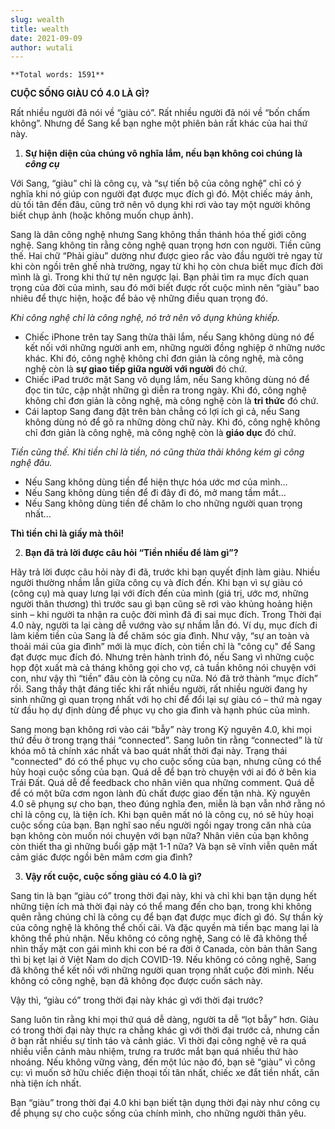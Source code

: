 ```yaml
---
slug: wealth
title: wealth
date: 2021-09-09
author: wutali
---
```

`**Total words: 1591**`

**CUỘC SỐNG GIÀU CÓ 4.0 LÀ GÌ?**

Rất nhiều người đã nói về “giàu có”. Rất nhiều người đã nói về “bốn chấm không”. Nhưng để Sang kể bạn nghe một phiên bản rất khác của hai thứ này.

1. **Sự hiện diện của chúng vô nghĩa lắm, nếu bạn không coi chúng là *công cụ***

Với Sang, “giàu” chỉ là công cụ, và “sự tiến bộ của công nghệ” chỉ có ý nghĩa khi nó giúp con người đạt được mục đích gì đó. Một chiếc máy ảnh, dù tối tân đến đâu, cũng trở nên vô dụng khi rơi vào tay một người không biết chụp ảnh (hoặc không muốn chụp ảnh).

Sang là dân công nghệ nhưng Sang không thần thánh hóa thế giới công nghệ. Sang không tin rằng công nghệ quan trọng hơn con người. Tiền cũng thế. Hai chữ “Phải giàu” dường như được gieo rắc vào đầu người trẻ ngay từ khi còn ngồi trên ghế nhà trường, ngay từ khi họ còn chưa biết mục đích đời mình là gì. Trong khi thứ tự nên ngược lại. Bạn phải tìm ra mục đích quan trọng của đời của mình, sau đó mới biết được rốt cuộc mình nên “giàu” bao nhiêu để thực hiện, hoặc để bảo vệ những điều quan trọng đó.

*Khi công nghệ chỉ là công nghệ, nó trở nên vô dụng khủng khiếp.*

- Chiếc iPhone trên tay Sang thừa thãi lắm, nếu Sang không dùng nó để kết nối với những người anh em, những người đồng nghiệp ở những nước khác. Khi đó, công nghệ không chỉ đơn giản là công nghệ, mà công nghệ còn là **sự giao tiếp giữa người với người** đó chứ.
- Chiếc iPad trước mặt Sang vô dụng lắm, nếu Sang không dùng nó để đọc tin tức, cập nhật những gì diễn ra trong ngày. Khi đó, công nghệ không chỉ đơn giản là công nghệ, mà công nghệ còn là **tri thức** đó chứ.
- Cái laptop Sang đang đặt trên bàn chẳng có lợi ích gì cả, nếu Sang không dùng nó để gõ ra những dòng chữ này. Khi đó, công nghệ không chỉ đơn giản là công nghệ, mà công nghệ còn là **giáo dục** đó chứ.

*Tiền cũng thế. Khi tiền chỉ là tiền, nó cũng thừa thãi không kém gì công nghệ đâu.*

- Nếu Sang không dùng tiền để hiện thực hóa ước mơ của mình…
- Nếu Sang không dùng tiền để đi đây đi đó, mở mang tầm mắt…
- Nếu Sang không dùng tiền để chăm lo cho những người quan trọng nhất…

**Thì tiền chỉ là giấy mà thôi!**

2. **Bạn đã trả lời được câu hỏi “Tiền nhiều để làm gì”?**

Hãy trả lời được câu hỏi này đi đã, trước khi bạn quyết định làm giàu. Nhiều người thường nhầm lẫn giữa công cụ và đích đến. Khi bạn vì sự giàu có (công cụ) mà quay lưng lại với đích đến của mình (giá trị, ước mơ, những người thân thương) thì trước sau gì bạn cũng sẽ rơi vào khủng hoảng hiện sinh – khi người ta nhận ra cuộc đời mình đã đi sai mục đích. Trong Thời đại 4.0 này, người ta lại càng dễ vướng vào sự nhầm lẫn đó. Ví dụ, mục đích đi làm kiếm tiền của Sang là để chăm sóc gia đình. Như vậy, “sự an toàn và thoải mái của gia đình” mới là mục đích, còn tiền chỉ là "công cụ" để Sang đạt được mục đích đó. Nhưng trên hành trình đó, nếu Sang vì những cuộc họp đột xuất mà cả tháng không gọi cho vợ, cả tuần không nói chuyện với con, như vậy thì “tiền” đâu còn là công cụ nữa. Nó đã trở thành “mục đích” rồi. Sang thấy thật đáng tiếc khi rất nhiều người, rất nhiều người đang hy sinh những gì quan trọng nhất với họ chỉ để đổi lại sự giàu có – thứ mà ngay từ đầu họ dự định dùng để phục vụ cho gia đình và hạnh phúc của mình.

Sang mong bạn không rơi vào cái “bẫy” này trong Kỷ nguyên 4.0, khi mọi thứ đều ở trong trạng thái “connected”. Sang luôn tin rằng “connected” là từ khóa mô tả chính xác nhất và bao quát nhất thời đại này. Trạng thái "connected" đó có thể phục vụ cho cuộc sống của bạn, nhưng cũng có thể hủy hoại cuộc sống của bạn. Quá dễ để bạn trò chuyện với ai đó ở bên kia Trái Đất. Quá dễ để feedback cho nhân viên qua những comment. Quá dễ để có một bữa cơm ngon lành đủ chất được giao đến tận nhà. Kỷ nguyên 4.0 sẽ phụng sự cho bạn, theo đúng nghĩa đen, miễn là bạn vẫn nhớ rằng nó chỉ là công cụ, là tiện ích. Khi bạn quên mất nó là công cụ, nó sẽ hủy hoại cuộc sống của bạn. Bạn nghĩ sao nếu người ngồi ngay trong căn nhà của bạn không còn muốn nói chuyện với bạn nữa? Nhân viên của bạn không còn thiết tha gì những buổi gặp mặt 1-1 nữa? Và bạn sẽ vĩnh viễn quên mất cảm giác được ngồi bên mâm cơm gia đình?

3. **Vậy rốt cuộc, cuộc sống giàu có 4.0 là gì?**

Sang tin là bạn “giàu có” trong thời đại này, khi và chỉ khi bạn tận dụng hết những tiện ích mà thời đại này có thể mang đến cho bạn, trong khi không quên rằng chúng chỉ là công cụ để bạn đạt được mục đích gì đó. Sự thần kỳ của công nghệ là không thể chối cãi. Và đặc quyền mà tiền bạc mang lại là không thể phủ nhận. Nếu không có công nghệ, Sang có lẽ đã không thể nhìn thấy mặt con gái mình khi con bé ra đời ở Canada, còn bản thân Sang thì bị kẹt lại ở Việt Nam do dịch COVID-19. Nếu không có công nghệ, Sang đã không thể kết nối với những người quan trọng nhất cuộc đời mình. Nếu không có công nghệ, bạn đã không đọc được cuốn sách này.

Vậy thì, “giàu có” trong thời đại này khác gì với thời đại trước?

Sang luôn tin rằng khi mọi thứ quá dễ dàng, người ta dễ “lọt bẫy” hơn. Giàu có trong thời đại này thực ra chẳng khác gì với thời đại trước cả, nhưng cần ở bạn rất nhiều sự tỉnh táo và cảnh giác. Vì thời đại công nghệ vẽ ra quá nhiều viễn cảnh màu nhiệm, trưng ra trước mắt bạn quá nhiều thứ hào nhoáng. Nếu không vững vàng, đến một lúc nào đó, bạn sẽ “giàu” vì công cụ: vì muốn sở hữu chiếc điện thoại tối tân nhất, chiếc xe đắt tiền nhất, căn nhà tiện ích nhất.

Bạn “giàu” trong thời đại 4.0 khi bạn biết tận dụng thời đại này như công cụ để phụng sự cho cuộc sống của chính mình, cho những người thân yêu.